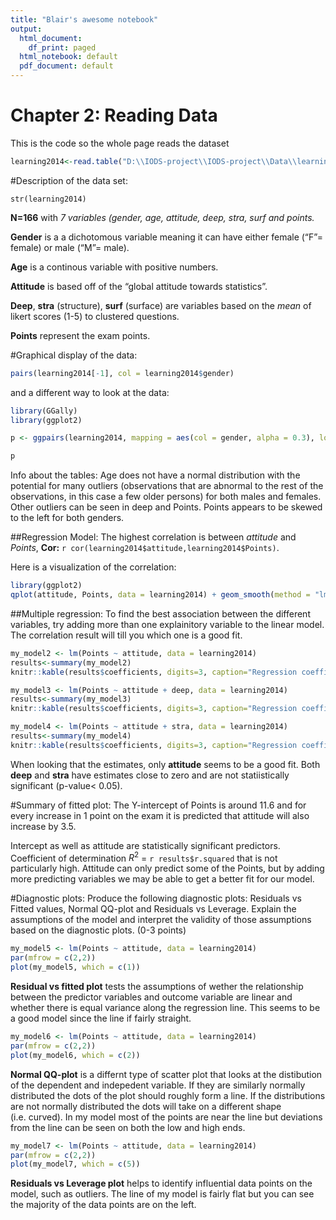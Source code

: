 ```yaml
---
title: "Blair's awesome notebook"
output:
  html_document:
    df_print: paged
  html_notebook: default
  pdf_document: default
---
```

# Chapter 2: Reading Data



This is the code so the whole page reads the dataset
```r
learning2014<-read.table("D:\\IODS-project\\IODS-project\\Data\\learning2014.csv")
```

#Description of the data set:
```
str(learning2014)
```
**N=166** with *7 variables (gender, age, attitude, deep, stra, surf and points.* 

**Gender** is a a dichotomous variable meaning it can have either female ("F"= female) or male ("M"= male). 

**Age** is a continous variable with positive numbers. 

**Attitude** is based off of the "global attitude towards statistics". 

**Deep**, **stra** (structure), **surf** (surface) are variables based on the *mean* of likert scores (1-5) to clustered questions.

**Points** represent the exam points.

#Graphical display of the data:
```r
pairs(learning2014[-1], col = learning2014$gender)
```

and a different way to look at the data:

``` r
library(GGally)
library(ggplot2)

p <- ggpairs(learning2014, mapping = aes(col = gender, alpha = 0.3), lower = list(combo = wrap("facethist", bins = 20)))

p
```
Info about the tables:
Age does not have a normal distribution with the potential for many outliers (observations that are abnormal to the rest of the observations, in this case a few older persons) for both males and females. Other outliers can be seen in deep and Points. Points appears to be skewed to the left for both genders. 

##Regression Model:
The highest correlation is between *attitude* and *Points*, **Cor:** `r cor(learning2014$attitude,learning2014$Points)`.

Here is a visualization of the correlation:

```r
library(ggplot2)
qplot(attitude, Points, data = learning2014) + geom_smooth(method = "lm")

```

##Multiple regression:
To find the best association between the different variables, try adding more than one explainitory variable to the linear model. The correlation result will till you which one is a good fit.

```r

my_model2 <- lm(Points ~ attitude, data = learning2014)
results<-summary(my_model2)
knitr::kable(results$coefficients, digits=3, caption="Regression coefficients")
```

```r
my_model3 <- lm(Points ~ attitude + deep, data = learning2014)
results<-summary(my_model3)
knitr::kable(results$coefficients, digits=3, caption="Regression coefficients")
```

```r
my_model4 <- lm(Points ~ attitude + stra, data = learning2014)
results<-summary(my_model4)
knitr::kable(results$coefficients, digits=3, caption="Regression coefficients")
```

When looking that the estimates, only **attitude** seems to be a good fit. Both **deep** and **stra** have estimates close to zero and are not statiistically significant (p-value< 0.05). 

#Summary of fitted plot:
The Y-intercept of Points is around 11.6 and for every increase in 1 point on the exam it is predicted that attitude will also increase by 3.5. 

Intercept as well as attitude are statistically significant predictors. 
Coefficient of determination $R^2$ = `r results$r.squared` that is not particularly high.
Attitude can only predict some of the Points, but by adding more predicting variables we may be able to get a better fit for our model.


#Diagnostic plots:
Produce the following diagnostic plots: Residuals vs Fitted values, Normal QQ-plot and Residuals vs Leverage. Explain the assumptions of the model and interpret the validity of those assumptions based on the diagnostic plots. (0-3 points)

```r
my_model5 <- lm(Points ~ attitude, data = learning2014)
par(mfrow = c(2,2))
plot(my_model5, which = c(1))
```

**Residual vs fitted plot** tests the assumptions of wether the relationship between the predictor variables and outcome variable are linear and whether there is equal variance along the regression line. This seems to be a good model since the line if fairly straight.

```r
my_model6 <- lm(Points ~ attitude, data = learning2014)
par(mfrow = c(2,2))
plot(my_model6, which = c(2))
```

**Normal QQ-plot** is a differnt type of scatter plot that looks at the distibution of the dependent and indepedent variable. If they are similarly normally distributed the dots of the plot should roughly form a line. If the distributions are not normally distributed the dots will take on a different shape (i.e. curved). In my model most of the points are near the line but deviations from the line can be seen on both the low and high ends. 

```r
my_model7 <- lm(Points ~ attitude, data = learning2014)
par(mfrow = c(2,2))
plot(my_model7, which = c(5))
```

**Residuals vs Leverage plot** helps to identify influential data points on the model, such as outliers. The line of my model is fairly flat but you can see the majority of the data points are on the left.


